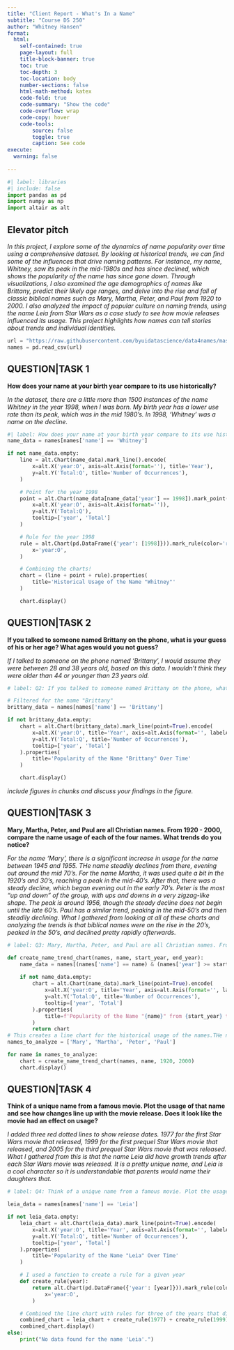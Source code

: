 ```yaml
---
title: "Client Report - What's In a Name"
subtitle: "Course DS 250"
author: "Whitney Hansen"
format:
  html:
    self-contained: true
    page-layout: full
    title-block-banner: true
    toc: true
    toc-depth: 3
    toc-location: body
    number-sections: false
    html-math-method: katex
    code-fold: true
    code-summary: "Show the code"
    code-overflow: wrap
    code-copy: hover
    code-tools:
        source: false
        toggle: true
        caption: See code
execute: 
  warning: false
    
---
```


```python
#| label: libraries
#| include: false
import pandas as pd
import numpy as np
import altair as alt
```


## Elevator pitch
_In this project, I explore some of the dynamics of name popularity over time using a comprehensive dataset. By looking at historical trends, we can find some of the influences that drive naming patterns. For instance, my name, Whitney, saw its peak in the mid-1980s and has since declined, which shows the popularity of the name has since gone down. Through visualizations, I also examined the age demographics of names like Brittany, predict their likely age ranges, and delve into the rise and fall of classic biblical names such as Mary, Martha, Peter, and Paul from 1920 to 2000. I also analyzed the impact of popular culture on naming trends, using the name Leia from Star Wars as a case study to see how movie releases influenced its usage. This project highlights how names can tell stories about trends and individual identities._

```python

url = "https://raw.githubusercontent.com/byuidatascience/data4names/master/data-raw/names_year/names_year.csv" 
names = pd.read_csv(url)
```

## QUESTION|TASK 1

__How does your name at your birth year compare to its use historically?__

_In the dataset, there are a little more than 1500 instances of the name Whitney in the year 1998, when I was born. My birth year has a lower use rate than its peak, which was in the mid 1980's. In 1998, 'Whitney' was a name on the decline._

```python
#| label: How does your name at your birth year compare to its use historically?
name_data = names[names['name'] == 'Whitney']

if not name_data.empty:
    line = alt.Chart(name_data).mark_line().encode(
        x=alt.X('year:O', axis=alt.Axis(format=''), title='Year'), 
        y=alt.Y('Total:Q', title='Number of Occurrences'),
    )

    # Point for the year 1998
    point = alt.Chart(name_data[name_data['year'] == 1998]).mark_point(color='red').encode(
        x=alt.X('year:O', axis=alt.Axis(format='')),
        y=alt.Y('Total:Q'),
        tooltip=['year', 'Total'] 
    )

    # Rule for the year 1998
    rule = alt.Chart(pd.DataFrame({'year': [1998]})).mark_rule(color='red', strokeDash=[5,5]).encode(
        x='year:O',
    )

    # Combining the charts!
    chart = (line + point + rule).properties(
        title='Historical Usage of the Name "Whitney"'
    )

    chart.display()

```



## QUESTION|TASK 2

__If you talked to someone named Brittany on the phone, what is your guess of his or her age? What ages would you not guess?__

_If I talked to someone on the phone named 'Brittany', I would assume they were between 28 and 38 years old, based on this data. I wouldn't think they were older than 44 or younger than 23 years old._

```python
# label: Q2: If you talked to someone named Brittany on the phone, what is your guess of his or her age? What ages would you not guess?

# Filtered for the name "Brittany"
brittany_data = names[names['name'] == 'Brittany']

if not brittany_data.empty:
    chart = alt.Chart(brittany_data).mark_line(point=True).encode(
        x=alt.X('year:O', title='Year', axis=alt.Axis(format='', labelAngle=-45)), 
        y=alt.Y('Total:Q', title='Number of Occurrences'),
        tooltip=['year', 'Total']  
    ).properties(
        title='Popularity of the Name "Brittany" Over Time'
    )

    chart.display()


```

_include figures in chunks and discuss your findings in the figure._

## QUESTION|TASK 3

__Mary, Martha, Peter, and Paul are all Christian names. From 1920 - 2000, compare the name usage of each of the four names. What trends do you notice?__

_For the name 'Mary', there is a significant increase in usage for the name between 1945 and 1955. THe name steadily declines from there, evening out around the mid 70's._
_For the name Martha, it was used quite a bit in the 1920's and 30's, reaching a peak in the mid-40's. After that, there was a steady decline, which began evening out in the early 70's._
_Peter is the most "up and down" of the group, with ups and downs in a very zigzag-like shape. The peak is around 1956, though the steady decline does not begin until the late 60's._
_Paul has a similar trend, peaking in the mid-50's and then steadily declining._
_What I gathered from looking at all of these charts and analyzing the trends is that biblical names were on the rise in the 20's, peaked in the 50's, and declined pretty rapidly afterwards._

```python
# label: Q3: Mary, Martha, Peter, and Paul are all Christian names. From 1920 - 2000, compare the name usage of each of the four names. What trends do you notice?

def create_name_trend_chart(names, name, start_year, end_year):
    name_data = names[(names['name'] == name) & (names['year'] >= start_year) & (names['year'] <= end_year)]
    
    if not name_data.empty:
        chart = alt.Chart(name_data).mark_line(point=True).encode(
            x=alt.X('year:O', title='Year', axis=alt.Axis(format='', labelAngle=-45)), 
            y=alt.Y('Total:Q', title='Number of Occurrences'),
            tooltip=['year', 'Total']
        ).properties(
            title=f'Popularity of the Name "{name}" from {start_year} to {end_year}'
        )
        return chart
# This creates a line chart for the historical usage of the names.THe names that are used: 
names_to_analyze = ['Mary', 'Martha', 'Peter', 'Paul']

for name in names_to_analyze:
    chart = create_name_trend_chart(names, name, 1920, 2000)
    chart.display()


```

## QUESTION|TASK 4

__Think of a unique name from a famous movie. Plot the usage of that name and see how changes line up with the movie release. Does it look like the movie had an effect on usage?__

_I added three red dotted lines to show release dates. 1977 for the first Star Wars movie that released, 1999 for the first prequel Star Wars movie that released, and 2005 for the third prequel Star Wars movie that was released._
_What I gathered from this is that the name Leia did have growth trends after each Star Wars movie was released. It is a pretty unique name, and Leia is a cool character so it is understandable that parents would name their daughters that._

```python
# label: Q4: Think of a unique name from a famous movie. Plot the usage of that name and see how changes line up with the movie release. Does it look like the movie had an effect on usage?

leia_data = names[names['name'] == 'Leia']

if not leia_data.empty:
    leia_chart = alt.Chart(leia_data).mark_line(point=True).encode(
        x=alt.X('year:O', title='Year', axis=alt.Axis(format='', labelAngle=-45)), 
        y=alt.Y('Total:Q', title='Number of Occurrences'),
        tooltip=['year', 'Total'] 
    ).properties(
        title='Popularity of the Name "Leia" Over Time'
    )

    # I used a function to create a rule for a given year
    def create_rule(year):
        return alt.Chart(pd.DataFrame({'year': [year]})).mark_rule(color='red', strokeDash=[5, 5]).encode(
            x='year:O',
        )

    # Combined the line chart with rules for three of the years that different Star Wars movies released
    combined_chart = leia_chart + create_rule(1977) + create_rule(1999) + create_rule(2005)
    combined_chart.display()
else:
    print("No data found for the name 'Leia'.")


```


